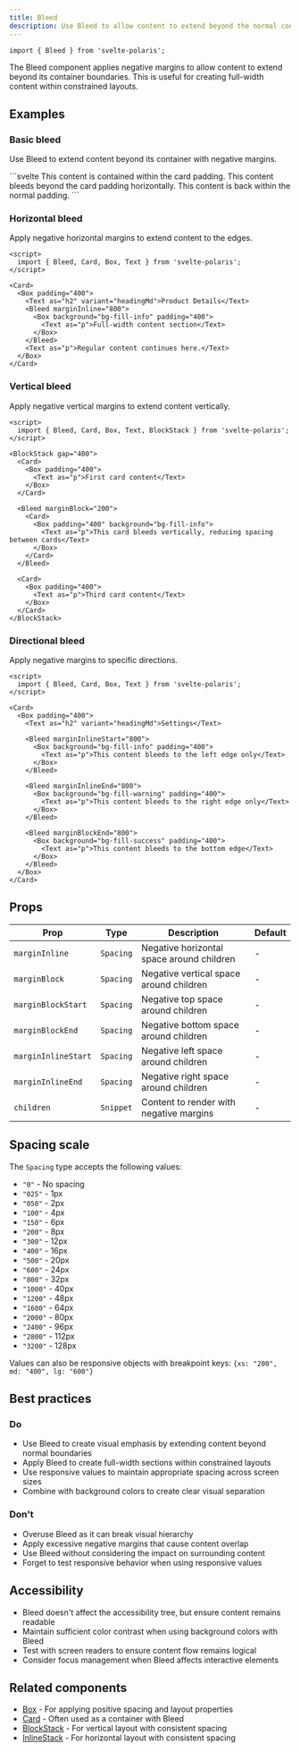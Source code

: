 ```yaml
---
title: Bleed
description: Use Bleed to allow content to extend beyond the normal container boundaries by applying negative margins.
---
```



```svelte
import { Bleed } from 'svelte-polaris';
```

The Bleed component applies negative margins to allow content to extend beyond its container boundaries. This is useful for creating full-width content within constrained layouts.

## Examples

### Basic bleed

Use Bleed to extend content beyond its container with negative margins.

<Tabs>
<TabItem label="Preview">
  <Preview src="bleed" />
</TabItem>
<TabItem label="Code">
```svelte
<script>
  import { Bleed, Card, Box, Text } from 'svelte-polaris';
</script>

<Card>
  <Box padding="400">
    <Text as="p">This content is contained within the card padding.</Text>
    <Bleed marginInline="800">
      <Box background="bg-fill-info" padding="400">
        <Text as="p">This content bleeds beyond the card padding horizontally.</Text>
      </Box>
    </Bleed>
    <Text as="p">This content is back within the normal padding.</Text>
  </Box>
</Card>
```
</TabItem>
</Tabs>

### Horizontal bleed

Apply negative horizontal margins to extend content to the edges.

```svelte
<script>
  import { Bleed, Card, Box, Text } from 'svelte-polaris';
</script>

<Card>
  <Box padding="400">
    <Text as="h2" variant="headingMd">Product Details</Text>
    <Bleed marginInline="800">
      <Box background="bg-fill-info" padding="400">
        <Text as="p">Full-width content section</Text>
      </Box>
    </Bleed>
    <Text as="p">Regular content continues here.</Text>
  </Box>
</Card>
```

### Vertical bleed

Apply negative vertical margins to extend content vertically.

```svelte
<script>
  import { Bleed, Card, Box, Text, BlockStack } from 'svelte-polaris';
</script>

<BlockStack gap="400">
  <Card>
    <Box padding="400">
      <Text as="p">First card content</Text>
    </Box>
  </Card>
  
  <Bleed marginBlock="200">
    <Card>
      <Box padding="400" background="bg-fill-info">
        <Text as="p">This card bleeds vertically, reducing spacing between cards</Text>
      </Box>
    </Card>
  </Bleed>
  
  <Card>
    <Box padding="400">
      <Text as="p">Third card content</Text>
    </Box>
  </Card>
</BlockStack>
```

### Directional bleed

Apply negative margins to specific directions.

```svelte
<script>
  import { Bleed, Card, Box, Text } from 'svelte-polaris';
</script>

<Card>
  <Box padding="400">
    <Text as="h2" variant="headingMd">Settings</Text>
    
    <Bleed marginInlineStart="800">
      <Box background="bg-fill-info" padding="400">
        <Text as="p">This content bleeds to the left edge only</Text>
      </Box>
    </Bleed>
    
    <Bleed marginInlineEnd="800">
      <Box background="bg-fill-warning" padding="400">
        <Text as="p">This content bleeds to the right edge only</Text>
      </Box>
    </Bleed>
    
    <Bleed marginBlockEnd="800">
      <Box background="bg-fill-success" padding="400">
        <Text as="p">This content bleeds to the bottom edge</Text>
      </Box>
    </Bleed>
  </Box>
</Card>
```

## Props

| Prop | Type | Description | Default |
|------|------|-------------|---------|
| `marginInline` | `Spacing` | Negative horizontal space around children | - |
| `marginBlock` | `Spacing` | Negative vertical space around children | - |
| `marginBlockStart` | `Spacing` | Negative top space around children | - |
| `marginBlockEnd` | `Spacing` | Negative bottom space around children | - |
| `marginInlineStart` | `Spacing` | Negative left space around children | - |
| `marginInlineEnd` | `Spacing` | Negative right space around children | - |
| `children` | `Snippet` | Content to render with negative margins | - |

## Spacing scale

The `Spacing` type accepts the following values:
- `"0"` - No spacing
- `"025"` - 1px
- `"050"` - 2px
- `"100"` - 4px
- `"150"` - 6px
- `"200"` - 8px
- `"300"` - 12px
- `"400"` - 16px
- `"500"` - 20px
- `"600"` - 24px
- `"800"` - 32px
- `"1000"` - 40px
- `"1200"` - 48px
- `"1600"` - 64px
- `"2000"` - 80px
- `"2400"` - 96px
- `"2800"` - 112px
- `"3200"` - 128px

Values can also be responsive objects with breakpoint keys: `{xs: "200", md: "400", lg: "600"}`

## Best practices

### Do
- Use Bleed to create visual emphasis by extending content beyond normal boundaries
- Apply Bleed to create full-width sections within constrained layouts
- Use responsive values to maintain appropriate spacing across screen sizes
- Combine with background colors to create clear visual separation

### Don't
- Overuse Bleed as it can break visual hierarchy
- Apply excessive negative margins that cause content overlap
- Use Bleed without considering the impact on surrounding content
- Forget to test responsive behavior when using responsive values

## Accessibility

- Bleed doesn't affect the accessibility tree, but ensure content remains readable
- Maintain sufficient color contrast when using background colors with Bleed
- Test with screen readers to ensure content flow remains logical
- Consider focus management when Bleed affects interactive elements

## Related components

- [Box](/getting-started/box) - For applying positive spacing and layout properties
- [Card](/getting-started/card) - Often used as a container with Bleed
- [BlockStack](/getting-started/block-stack) - For vertical layout with consistent spacing
- [InlineStack](/getting-started/inline-stack) - For horizontal layout with consistent spacing
